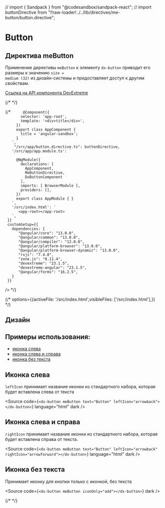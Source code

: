 // import { Sandpack } from "@codesandbox/sandpack-react";
// import buttonDirective from "!!raw-loader!../../lib/directives/me-button/button.directive";

<Meta name="Button Documentation" of={buttonStories} />

# Button

## Директива meButton

Применение директивы <code>meButton</code> к элементу <code>dx-button</code> приводит его размеры к значению <code>size = medium (32)</code> из дизайн-системы и предоставляет доступ к другим свойствам.

[Ссылка на API компонента DevExtreme](https://js.devexpress.com/Angular/Documentation/ApiReference/UI_Components/dxButton/)

{/* <Description of={buttonStories.Default} /> */}

<Story of={buttonStories.Default} />

<Controls of={buttonStories.Default} />

<Source of={buttonStories.Default} type="dynamic" dark />
{/* 
   <Sandpack
     template="angular"
     files={{
       '/src/app/app.component.ts': `

         @Component({
           selector: 'app-root',
           template: '<div>title</div>',
         })
         export class AppComponent {
           title = 'angular-sandbox';
         }
       `,
        "/src/app/button.directive.ts": buttonDirective,
       '/src/app/app.module.ts': `

         @NgModule({
           declarations: [
             AppComponent,
             MeButtonDirective,
             DxButtonComponent
           ],
           imports: [ BrowserModule ],
           providers: [],
         })
         export class AppModule { }
       `,
       '/src/index.html': `
          <app-root></app-root>
       `,
     }}
     customSetup={{
       dependencies: {
          "@angular/core": "13.0.0",
          "@angular/common": "13.0.0",
          "@angular/compiler": "13.0.0",
          "@angular/platform-browser": "13.0.0",
          "@angular/platform-browser-dynamic": "13.0.0",
          "rxjs": "7.4.0",
          "zone.js": "0.11.4",
          "devextreme": "23.1.5",
          "devextreme-angular": "23.1.5",
          "@angular/forms": "16.2.5",
       }
     }}

/> \*/}

{/* options={{activeFile: '/src/index.html',visibleFiles: ['/src/index.html'],}} */}

## Дизайн

<Figma
  height="50%"
  collapsable
  defaultCollapsed
  url="https://www.figma.com/design/S2KXryEyWLA9cplaicYrVn/Components?node-id=1-4&t=VoqpA9EX7TuL7TZI-0"
/>

## Примеры использования:

- [иконка слева](#иконка-слева)
- [иконка слева и справа](#иконка-слева-и-справа)
- [иконка без текста](#иконка-без-текста)

## Иконка слева

<code>leftIcon</code> принимает название иконки из стандартного набора, которая будет
вставлена слева от текста

<Story of={buttonStories.LeftIcon} />

<Source
  code={`<dx-button meButton text="Button" leftIcon="arrowback"></dx-button>`}
  language="html"
  dark
/>

## Иконка слева и справа

<code>rightIcon</code> принимает название иконки из стандартного набора, которая
будет вставлена справа от текста.

<Story of={buttonStories.LeftRightIcon} />

<Source
  code={`<dx-button meButton text="Button" leftIcon="arrowback" rightIcon="arrowforward"></dx-button>`}
  language="html"
  dark
/>

## Иконка без текста

Принимает иконку для кнопки только с иконкой, без текста

<Story of={buttonStories.IconOnly} />

<Source code={`<dx-button meButton iconOnly="add"></dx-button>`} dark />

{/* <Unstyled> */}

<style>
  {`
      h2 {
        border-bottom: none !important;
    }
`}
</style>

